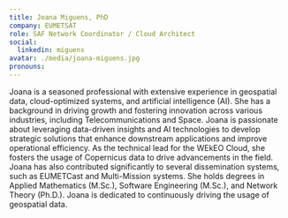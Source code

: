 ```yaml
---
title: Joana Miguens, PhD
company: EUMETSAT
role: SAF Network Coordinator / Cloud Architect
social:
  linkedin: miguens
avatar: ./media/joana-miguens.jpg
pronouns: 
---
```

Joana is a seasoned professional with extensive experience in geospatial data, cloud-optimized systems, and artificial intelligence (AI). She has a background in driving growth and fostering innovation across various industries, including Telecommunications and Space. Joana is passionate about leveraging data-driven insights and AI technologies to develop strategic solutions that enhance downstream applications and improve operational efficiency. As the technical lead for the WEkEO Cloud, she fosters the usage of Copernicus data to drive advancements in the field. Joana has also contributed significantly to several dissemination systems, such as EUMETCast and Multi-Mission systems. She holds degrees in Applied Mathematics (M.Sc.), Software Engineering (M.Sc.), and Network Theory (Ph.D.). Joana is dedicated to continuously driving the usage of geospatial data.